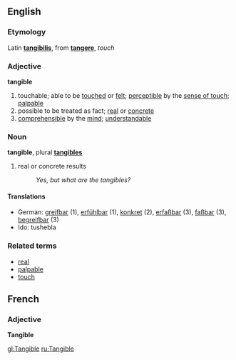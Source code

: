 == English ==
===Etymology===
Latin '''[[tangibilis]]''', from '''[[tangere]]''', ''touch''

===Adjective===
'''tangible'''

#touchable; able to be [[touch]]ed or [[feel|felt]]; [[perceptible]] by the [[sense of touch]]; [[palpable]]
#possible to be treated as fact; [[real]] or [[concrete]]
#[[comprehensible]] by the [[mind]]; [[understandable]]

===Noun===
'''tangible''', plural '''[[tangibles]]'''

# real or concrete results
#:''Yes, but what are the tangibles?''

====Translations====
*German: [[greifbar]] (1), [[erfühlbar]] (1), [[konkret]] (2), [[erfaßbar]] (3), [[faßbar]] (3), [[begreifbar]] (3)
*Ido: tushebla

===Related terms===
*[[real]]
*[[palpable]]
*[[touch]]

== French ==
===Adjective===
'''Tangible'''

[[gl:Tangible]]
[[ru:Tangible]]